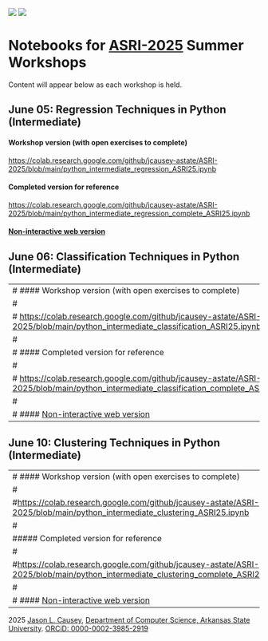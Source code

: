 ::: {#glyphs}
[![](images/Orcid%20logo.svg)](https://orcid.org/0000-0002-3985-2919){target="_blank" title="ORCiD"}
[![](images/github-mark.svg)](https://github.com/jcausey-astate/ASRI-2025){target="_blank" title="View on GitHub"}
:::

# Notebooks for [ASRI-2025](https://www.arkansasedc.com/arkansas-nsf-epscor/division/data-analytics-that-are-robust-trusted-(dart)/arkansas-summer-research-institute) Summer Workshops

[Content will appear below as each workshop is held.]{.note}


## June 05: Regression Techniques in Python (Intermediate)

::: {.indented}

#### Workshop version (with open exercises to complete)

<https://colab.research.google.com/github/jcausey-astate/ASRI-2025/blob/main/python_intermediate_regression_ASRI25.ipynb>

#### Completed version for reference

<https://colab.research.google.com/github/jcausey-astate/ASRI-2025/blob/main/python_intermediate_regression_complete_ASRI25.ipynb>

#### [Non-interactive web version](python_intermediate_regression_complete_ASRI25.html)

:::

## June 06: Classification Techniques in Python (Intermediate)

::: {.indented}

---
# #### Workshop version (with open exercises to complete)
# 
# <https://colab.research.google.com/github/jcausey-astate/ASRI-2025/blob/main/python_intermediate_classification_ASRI25.ipynb>
# 
# #### Completed version for reference
# 
# <https://colab.research.google.com/github/jcausey-astate/ASRI-2025/blob/main/python_intermediate_classification_complete_ASRI25.ipynb>
# 
# #### [Non-interactive web version](python_intermediate_classification_complete_ASRI25.html)
---

:::

## June 10: Clustering Techniques in Python (Intermediate)

::: {.indented}

---
# #### Workshop version (with open exercises to complete)
#
#<https://colab.research.google.com/github/jcausey-astate/ASRI-2025/blob/main/python_intermediate_clustering_ASRI25.ipynb>
#
##### Completed version for reference
#
#<https://colab.research.google.com/github/jcausey-astate/ASRI-2025/blob/main/python_intermediate_clustering_complete_ASRI25.ipynb>
#
# #### [Non-interactive web version](python_intermediate_clustering_complete_ASRI25.html)
---

:::

:::{#footer}
2025 [Jason L. Causey](https://jasoncausey.net/cv/){target=_blank},  [Department of Computer Science, Arkansas State University](https://www.astate.edu/college/ecs/computer-science/){target=_blank}. [ORCiD: 0000-0002-3985-2919](https://orcid.org/0000-0002-3985-2919){target=_blank}
:::